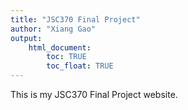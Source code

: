 ```yaml
---
title: "JSC370 Final Project"
author: "Xiang Gao"
output: 
    html_document:
        toc: TRUE
        toc_float: TRUE
---
```


This is my JSC370 Final Project website.